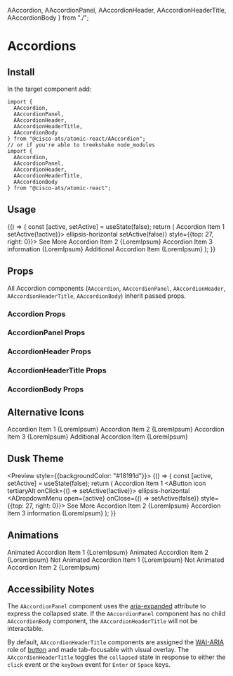 


  AAccordion,
  AAccordionPanel,
  AAccordionHeader,
  AAccordionHeaderTitle,
  AAccordionBody
} from "./";

<Meta title="Components/Accordions" component={AAccordion} />

# Accordions

## Install

In the target component add:

```
import {
  AAccordion,
  AAccordionPanel,
  AAccordionHeader,
  AAccordionHeaderTitle,
  AAccordionBody
} from "@cisco-ats/atomic-react/AAccordion";
// or if you're able to treekshake node_modules
import {
  AAccordion,
  AAccordionPanel,
  AAccordionHeader,
  AAccordionHeaderTitle,
  AAccordionBody
} from "@cisco-ats/atomic-react";
```

## Usage

<Preview>
  <Story name="usage-1">
    <AApp>
      <YourComponent>
        {() => {
          const [active, setActive] = useState(false);
          return (
            <AAccordion bordered>
              <AAccordionPanel>
                <AAccordionHeader>
                  <AAccordionHeaderTitle chevron={false}>
                    Accordion Item 1
                  </AAccordionHeaderTitle>
                  <ADropdown>
                    <AButton
                      icon
                      tertiaryAlt
                      onClick={() => setActive(!active)}>
                      <AIcon>ellipsis-horizontal</AIcon>
                    </AButton>
                    <ADropdownMenu
                      open={active}
                      onClose={() => setActive(false)}
                      style={{top: 27, right: 0}}>
                      <ADropdownMenuItem>See More</ADropdownMenuItem>
                    </ADropdownMenu>
                  </ADropdown>
                </AAccordionHeader>
              </AAccordionPanel>
              <AAccordionPanel collapsed={false}>
                <AAccordionHeader>
                  <AAccordionHeaderTitle>
                    Accordion Item 2
                  </AAccordionHeaderTitle>
                </AAccordionHeader>
                <AAccordionBody>{LoremIpsum}</AAccordionBody>
              </AAccordionPanel>
              <AAccordionPanel>
                <AAccordionHeader>
                  <AAccordionHeaderTitle>
                    Accordion Item 3
                  </AAccordionHeaderTitle>
                  <AButton icon tertiaryAlt href="/" target="_blank">
                    <AIcon>information</AIcon>
                  </AButton>
                </AAccordionHeader>
                <AAccordionBody>{LoremIpsum}</AAccordionBody>
              </AAccordionPanel>
              <AAccordionPanel collapsed={false}>
                <AAccordionHeader>
                  <AAccordionHeaderTitle>
                    Additional Accordion Item
                  </AAccordionHeaderTitle>
                </AAccordionHeader>
                <AAccordionBody>{LoremIpsum}</AAccordionBody>
              </AAccordionPanel>
            </AAccordion>
          );
        }}
      </YourComponent>
    </AApp>
  </Story>
</Preview>

## Props

All Accordion components (`AAccordion`, `AAccordionPanel`, `AAccordionHeader`, `AAccordionHeaderTitle`, `AAccordionBody`) inherit passed props.

### Accordion Props

<Props of={AAccordion} />

### AccordionPanel Props

<Props of={AAccordionPanel} />

### AccordionHeader Props

<Props of={AAccordionHeader} />

### AccordionHeaderTitle Props

<Props of={AAccordionHeaderTitle} />

### AccordionBody Props

<Props of={AAccordionBody} />

## Alternative Icons

<Preview>
  <Story name="icons-1">
    <AApp>
      <AAccordion>
        <AAccordionPanel>
          <AAccordionHeader>
            <AAccordionHeaderTitle
              expandIcon="triangle-right"
              collapseIcon="triangle-down">
              Accordion Item 1
            </AAccordionHeaderTitle>
          </AAccordionHeader>
          <AAccordionBody>{LoremIpsum}</AAccordionBody>
        </AAccordionPanel>
        <AAccordionPanel collapsed={false}>
          <AAccordionHeader>
            <AAccordionHeaderTitle expandIcon="add" collapseIcon="subtract">
              Accordion Item 2
            </AAccordionHeaderTitle>
          </AAccordionHeader>
          <AAccordionBody>{LoremIpsum}</AAccordionBody>
        </AAccordionPanel>
        <AAccordionPanel>
          <AAccordionHeader>
            <AAccordionHeaderTitle
              expandIcon="triangle-down"
              collapseIcon="triangle-up">
              Accordion Item 3
            </AAccordionHeaderTitle>
          </AAccordionHeader>
          <AAccordionBody>{LoremIpsum}</AAccordionBody>
        </AAccordionPanel>
        <AAccordionPanel collapsed={false}>
          <AAccordionHeader>
            <AAccordionHeaderTitle>
              Additional Accordion Item
            </AAccordionHeaderTitle>
          </AAccordionHeader>
          <AAccordionBody>{LoremIpsum}</AAccordionBody>
        </AAccordionPanel>
      </AAccordion>
    </AApp>
  </Story>
</Preview>

## Dusk Theme

<Preview style={{backgroundColor: "#18191d"}}>
  <Story name="dusk-1">
    <AApp defaultTheme="dusk">
      <YourComponent>
        {() => {
          const [active, setActive] = useState(false);
          return (
            <AAccordion bordered>
              <AAccordionPanel>
                <AAccordionHeader>
                  <AAccordionHeaderTitle chevron={false}>
                    Accordion Item 1
                  </AAccordionHeaderTitle>
                  <ADropdown>
                    <AButton
                      icon
                      tertiaryAlt
                      onClick={() => setActive(!active)}>
                      <AIcon>ellipsis-horizontal</AIcon>
                    </AButton>
                    <ADropdownMenu
                      open={active}
                      onClose={() => setActive(false)}
                      style={{top: 27, right: 0}}>
                      <ADropdownMenuItem>See More</ADropdownMenuItem>
                    </ADropdownMenu>
                  </ADropdown>
                </AAccordionHeader>
              </AAccordionPanel>
              <AAccordionPanel collapsed={false}>
                <AAccordionHeader>
                  <AAccordionHeaderTitle>
                    Accordion Item 2
                  </AAccordionHeaderTitle>
                </AAccordionHeader>
                <AAccordionBody>{LoremIpsum}</AAccordionBody>
              </AAccordionPanel>
              <AAccordionPanel>
                <AAccordionHeader>
                  <AAccordionHeaderTitle>
                    Accordion Item 3
                  </AAccordionHeaderTitle>
                  <AButton icon tertiaryAlt href="/" target="_blank">
                    <AIcon>information</AIcon>
                  </AButton>
                </AAccordionHeader>
                <AAccordionBody>{LoremIpsum}</AAccordionBody>
              </AAccordionPanel>
            </AAccordion>
          );
        }}
      </YourComponent>
    </AApp>
  </Story>
</Preview>

## Animations

<Preview>
  <Story name="animation-1">
    <AApp>
      <AAccordion className="mr-4">
        <AAccordionPanel collapsed={false}>
          <AAccordionHeader>
            <AAccordionHeaderTitle>
              Animated Accordion Item 1
            </AAccordionHeaderTitle>
          </AAccordionHeader>
          <AAccordionBody>{LoremIpsum}</AAccordionBody>
        </AAccordionPanel>
        <AAccordionPanel>
          <AAccordionHeader>
            <AAccordionHeaderTitle>
              Animated Accordion Item 2
            </AAccordionHeaderTitle>
          </AAccordionHeader>
          <AAccordionBody>{LoremIpsum}</AAccordionBody>
        </AAccordionPanel>
      </AAccordion>
    </AApp>
  </Story>
  <Story name="animation-2">
    <AApp animations={false}>
      <AAccordion>
        <AAccordionPanel collapsed={false}>
          <AAccordionHeader>
            <AAccordionHeaderTitle>
              Not Animated Accordion Item 1
            </AAccordionHeaderTitle>
          </AAccordionHeader>
          <AAccordionBody>{LoremIpsum}</AAccordionBody>
        </AAccordionPanel>
        <AAccordionPanel>
          <AAccordionHeader>
            <AAccordionHeaderTitle>
              Not Animated Accordion Item 2
            </AAccordionHeaderTitle>
          </AAccordionHeader>
          <AAccordionBody>{LoremIpsum}</AAccordionBody>
        </AAccordionPanel>
      </AAccordion>
    </AApp>
  </Story>
</Preview>

## Accessibility Notes

The `AAccordionPanel` component uses the [aria-expanded](https://www.w3.org/TR/wai-aria/#aria-expanded) attribute to express the collapsed state.
If the `AAccordionPanel` component has no child `AAccordionBody` component, the `AAccordionHeaderTitle` will not be interactable.

By default, `AAccordionHeaderTitle` components are assigned the [WAI-ARIA](https://www.w3.org/WAI/standards-guidelines/aria/) role of [button](https://www.w3.org/TR/wai-aria/#button) and made tab-focusable with visual overlay.
The `AAccordionHeaderTitle` toggles the `collapsed` state in response to either the `click` event or the `keyDown` event for `Enter` or `Space` keys.
